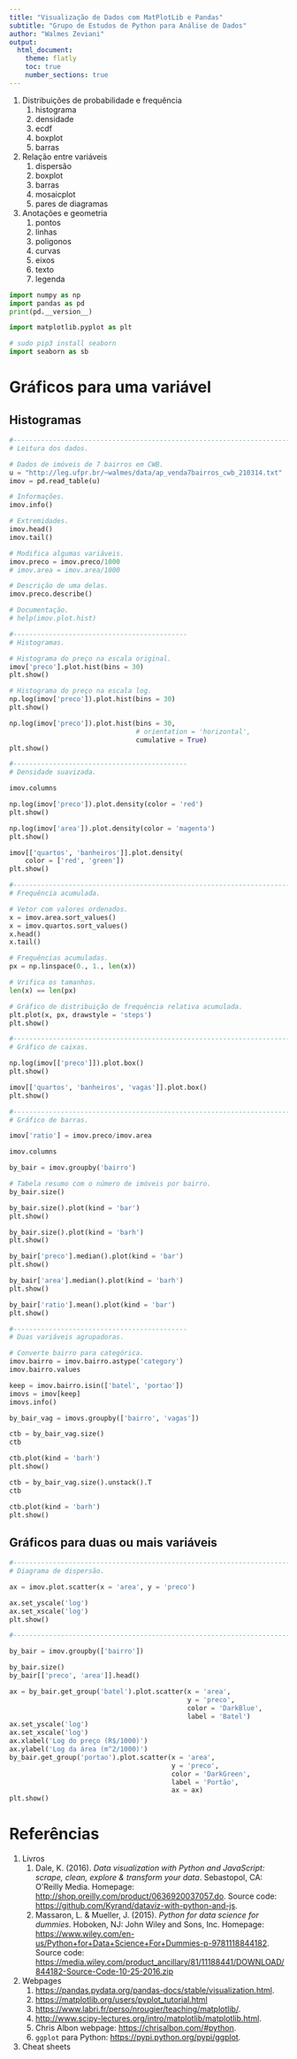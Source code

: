 ```yaml
---
title: "Visualização de Dados com MatPlotLib e Pandas"
subtitle: "Grupo de Estudos de Python para Análise de Dados"
author: "Walmes Zeviani"
output:
  html_document:
    theme: flatly
    toc: true
    number_sections: true
---
```


  1. Distribuições de probabilidade e frequência
     1. histograma
     2. densidade
     3. ecdf
     4. boxplot
     5. barras
  2. Relação entre variáveis
     1. dispersão
     2. boxplot
     3. barras
     4. mosaicplot
     5. pares de diagramas
  3. Anotações e geometria
     1. pontos
     2. linhas
     3. poligonos
     4. curvas
     5. eixos
     6. texto
     7. legenda

```python
import numpy as np
import pandas as pd
print(pd.__version__)

import matplotlib.pyplot as plt

# sudo pip3 install seaborn
import seaborn as sb
```

# Gráficos para uma variável

## Histogramas

```python
#-----------------------------------------------------------------------
# Leitura dos dados.

# Dados de imóveis de 7 bairros em CWB.
u = "http://leg.ufpr.br/~walmes/data/ap_venda7bairros_cwb_210314.txt"
imov = pd.read_table(u)

# Informações.
imov.info()

# Extremidades.
imov.head()
imov.tail()

# Modifica algumas variáveis.
imov.preco = imov.preco/1000
# imov.area = imov.area/1000

# Descrição de uma delas.
imov.preco.describe()

# Documentação.
# help(imov.plot.hist)

#--------------------------------------------
# Histogramas.

# Histograma do preço na escala original.
imov['preco'].plot.hist(bins = 30)
plt.show()

# Histograma do preço na escala log.
np.log(imov['preco']).plot.hist(bins = 30)
plt.show()

np.log(imov['preco']).plot.hist(bins = 30,
                                # orientation = 'horizontal',
                                cumulative = True)
plt.show()

#--------------------------------------------
# Densidade suavizada.

imov.columns

np.log(imov['preco']).plot.density(color = 'red')
plt.show()

np.log(imov['area']).plot.density(color = 'magenta')
plt.show()

imov[['quartos', 'banheiros']].plot.density(
    color = ['red', 'green'])
plt.show()

#-----------------------------------------------------------------------
# Frequência acumulada.

# Vetor com valores ordenados.
x = imov.area.sort_values()
x = imov.quartos.sort_values()
x.head()
x.tail()

# Frequências acumuladas.
px = np.linspace(0., 1., len(x))

# Vrifica os tamanhos.
len(x) == len(px)

# Gráfico de distribuição de frequência relativa acumulada.
plt.plot(x, px, drawstyle = 'steps')
plt.show()

#-----------------------------------------------------------------------
# Gráfico de caixas.

np.log(imov[['preco']]).plot.box()
plt.show()

imov[['quartos', 'banheiros', 'vagas']].plot.box()
plt.show()

#-----------------------------------------------------------------------
# Gráfico de barras.

imov['ratio'] = imov.preco/imov.area

imov.columns

by_bair = imov.groupby('bairro')

# Tabela resumo com o número de imóveis por bairro.
by_bair.size()

by_bair.size().plot(kind = 'bar')
plt.show()

by_bair.size().plot(kind = 'barh')
plt.show()

by_bair['preco'].median().plot(kind = 'bar')
plt.show()

by_bair['area'].median().plot(kind = 'barh')
plt.show()

by_bair['ratio'].mean().plot(kind = 'bar')
plt.show()

#--------------------------------------------
# Duas variáveis agrupadoras.

# Converte bairro para categórica.
imov.bairro = imov.bairro.astype('category')
imov.bairro.values

keep = imov.bairro.isin(['batel', 'portao'])
imovs = imov[keep]
imovs.info()

by_bair_vag = imovs.groupby(['bairro', 'vagas'])

ctb = by_bair_vag.size()
ctb

ctb.plot(kind = 'barh')
plt.show()

ctb = by_bair_vag.size().unstack().T
ctb

ctb.plot(kind = 'barh')
plt.show()
```

## Gráficos para duas ou mais variáveis

```python
#-----------------------------------------------------------------------
# Diagrama de dispersão.

ax = imov.plot.scatter(x = 'area', y = 'preco')

ax.set_yscale('log')
ax.set_xscale('log')
plt.show()

#-----------------------------------------------------------------------

by_bair = imov.groupby(['bairro'])

by_bair.size()
by_bair[['preco', 'area']].head()

ax = by_bair.get_group('batel').plot.scatter(x = 'area',
                                             y = 'preco',
                                             color = 'DarkBlue',
                                             label = 'Batel')
ax.set_yscale('log')
ax.set_xscale('log')
ax.xlabel('Log do preço (R$/1000)')
ax.ylabel('Log da área (m^2/1000)')
by_bair.get_group('portao').plot.scatter(x = 'area',
                                         y = 'preco',
                                         color = 'DarkGreen',
                                         label = 'Portão',
                                         ax = ax)
plt.show()
```

# Referências

  1. Livros
     1. Dale, K. (2016). *Data visualization with Python and JavaScript:
        scrape, clean, explore & transform your data*. Sebastopol, CA:
        O'Reilly Media.  Homepage:
        <http://shop.oreilly.com/product/0636920037057.do>.  Source
        code: <https://github.com/Kyrand/dataviz-with-python-and-js>.
     2. Massaron, L. & Mueller, J. (2015). *Python for data science for
        dummies*. Hoboken, NJ: John Wiley and Sons, Inc.  Homepage:
        <https://www.wiley.com/en-us/Python+for+Data+Science+For+Dummies-p-9781118844182>.
        Source code:
        <https://media.wiley.com/product_ancillary/81/11188441/DOWNLOAD/844182-Source-Code-10-25-2016.zip>
  2. Webpages
     1. <https://pandas.pydata.org/pandas-docs/stable/visualization.html>.
     2. <https://matplotlib.org/users/pyplot_tutorial.html>
     3. <https://www.labri.fr/perso/nrougier/teaching/matplotlib/>.
     4. <http://www.scipy-lectures.org/intro/matplotlib/matplotlib.html>.
     5. Chris Albon webpage: <https://chrisalbon.com/#python>.
     6. `ggplot` para Python: <https://pypi.python.org/pypi/ggplot>.
  3. Cheat sheets

<!------------------------------------------- -->
[`Series`]: https://pandas.pydata.org/pandas-docs/stable/generated/pandas.Series.html
[`DataFrame`]: https://pandas.pydata.org/pandas-docs/stable/generated/pandas.Series.html
